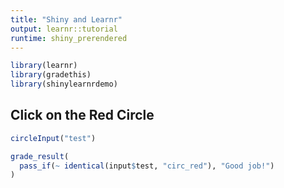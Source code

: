 ```yaml
---
title: "Shiny and Learnr"
output: learnr::tutorial
runtime: shiny_prerendered
---
```


```r
library(learnr)
library(gradethis)
library(shinylearnrdemo)
```

## Click on the Red Circle

```r
circleInput("test")
```

```r
grade_result(
  pass_if(~ identical(input$test, "circ_red"), "Good job!")
)
```

